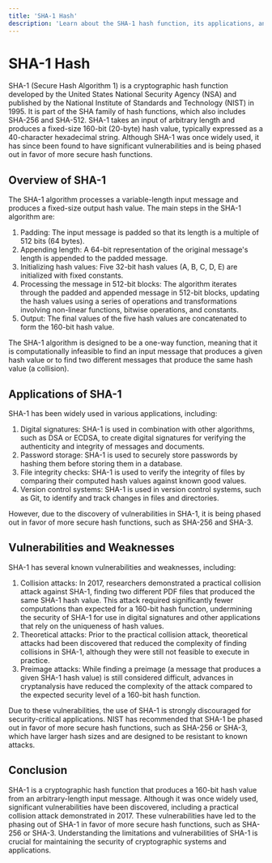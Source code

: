 ```yaml
---
title: 'SHA-1 Hash'
description: 'Learn about the SHA-1 hash function, its applications, and its vulnerabilities'
---
```


# SHA-1 Hash

SHA-1 (Secure Hash Algorithm 1) is a cryptographic hash function developed by the United States National Security Agency (NSA) and published by the National Institute of Standards and Technology (NIST) in 1995. It is part of the SHA family of hash functions, which also includes SHA-256 and SHA-512. SHA-1 takes an input of arbitrary length and produces a fixed-size 160-bit (20-byte) hash value, typically expressed as a 40-character hexadecimal string. Although SHA-1 was once widely used, it has since been found to have significant vulnerabilities and is being phased out in favor of more secure hash functions.

## Overview of SHA-1

The SHA-1 algorithm processes a variable-length input message and produces a fixed-size output hash value. The main steps in the SHA-1 algorithm are:

1. Padding: The input message is padded so that its length is a multiple of 512 bits (64 bytes).
2. Appending length: A 64-bit representation of the original message's length is appended to the padded message.
3. Initializing hash values: Five 32-bit hash values (A, B, C, D, E) are initialized with fixed constants.
4. Processing the message in 512-bit blocks: The algorithm iterates through the padded and appended message in 512-bit blocks, updating the hash values using a series of operations and transformations involving non-linear functions, bitwise operations, and constants.
5. Output: The final values of the five hash values are concatenated to form the 160-bit hash value.

The SHA-1 algorithm is designed to be a one-way function, meaning that it is computationally infeasible to find an input message that produces a given hash value or to find two different messages that produce the same hash value (a collision).

## Applications of SHA-1

SHA-1 has been widely used in various applications, including:

1. Digital signatures: SHA-1 is used in combination with other algorithms, such as DSA or ECDSA, to create digital signatures for verifying the authenticity and integrity of messages and documents.
2. Password storage: SHA-1 is used to securely store passwords by hashing them before storing them in a database.
3. File integrity checks: SHA-1 is used to verify the integrity of files by comparing their computed hash values against known good values.
4. Version control systems: SHA-1 is used in version control systems, such as Git, to identify and track changes in files and directories.

However, due to the discovery of vulnerabilities in SHA-1, it is being phased out in favor of more secure hash functions, such as SHA-256 and SHA-3.

## Vulnerabilities and Weaknesses

SHA-1 has several known vulnerabilities and weaknesses, including:

1. Collision attacks: In 2017, researchers demonstrated a practical collision attack against SHA-1, finding two different PDF files that produced the same SHA-1 hash value. This attack required significantly fewer computations than expected for a 160-bit hash function, undermining the security of SHA-1 for use in digital signatures and other applications that rely on the uniqueness of hash values.
2. Theoretical attacks: Prior to the practical collision attack, theoretical attacks had been discovered that reduced the complexity of finding collisions in SHA-1, although they were still not feasible to execute in practice.
3. Preimage attacks: While finding a preimage (a message that produces a given SHA-1 hash value) is still considered difficult, advances in cryptanalysis have reduced the complexity of the attack compared to the expected security level of a 160-bit hash function.

Due to these vulnerabilities, the use of SHA-1 is strongly discouraged for security-critical applications. NIST has recommended that SHA-1 be phased out in favor of more secure hash functions, such as SHA-256 or SHA-3, which have larger hash sizes and are designed to be resistant to known attacks.

## Conclusion

SHA-1 is a cryptographic hash function that produces a 160-bit hash value from an arbitrary-length input message. Although it was once widely used, significant vulnerabilities have been discovered, including a practical collision attack demonstrated in 2017. These vulnerabilities have led to the phasing out of SHA-1 in favor of more secure hash functions, such as SHA-256 or SHA-3. Understanding the limitations and vulnerabilities of SHA-1 is crucial for maintaining the security of cryptographic systems and applications.